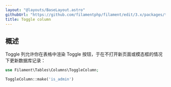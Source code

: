 ```yaml
---
layout: "@layouts/BaseLayout.astro"
githubUrl: "https://github.com/filamentphp/filament/edit/3.x/packages/tables/docs/03-columns/07-toggle.md"
title: Toggle column
---
```


## 概述

Toggle 列允许你在表格中渲染 Toggle 按钮，于在不打开新页面或模态框的情况下更新数据库记录：

```php
use Filament\Tables\Columns\ToggleColumn;

ToggleColumn::make('is_admin')
```

<AutoScreenshot name="tables/columns/toggle/simple" alt="Toggle column" version="3.x" />
